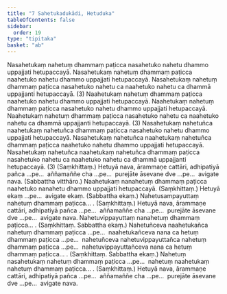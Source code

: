 ```yaml
---
title: "7 Sahetukadukādi, Hetuduka"
tableOfContents: false
sidebar:
  order: 19
type: "tipitaka"
basket: "ab"
---
```



<DynamicBreadcrumb />

<Division number="18">

<Paragraph number="79">
Nasahetukaṃ nahetuṃ dhammaṃ paṭicca nasahetuko nahetu dhammo uppajjati hetupaccayā. Nasahetukaṃ nahetuṃ dhammaṃ paṭicca naahetuko nahetu dhammo uppajjati hetupaccayā. Nasahetukaṃ nahetuṃ dhammaṃ paṭicca nasahetuko nahetu ca naahetuko nahetu ca dhammā uppajjanti hetupaccayā. (3)
</Paragraph>

<Paragraph number="80">
Naahetukaṃ nahetuṃ dhammaṃ paṭicca naahetuko nahetu dhammo uppajjati hetupaccayā. Naahetukaṃ nahetuṃ dhammaṃ paṭicca nasahetuko nahetu dhammo uppajjati hetupaccayā. Naahetukaṃ nahetuṃ dhammaṃ paṭicca nasahetuko nahetu ca naahetuko nahetu ca dhammā uppajjanti hetupaccayā. (3)
</Paragraph>

<Paragraph number="81">
Nasahetukaṃ nahetuñca naahetukaṃ nahetuñca dhammaṃ paṭicca nasahetuko nahetu dhammo uppajjati hetupaccayā. Nasahetukaṃ nahetuñca naahetukaṃ nahetuñca dhammaṃ paṭicca naahetuko nahetu dhammo uppajjati hetupaccayā. Nasahetukaṃ nahetuñca naahetukaṃ nahetuñca dhammaṃ paṭicca nasahetuko nahetu ca naahetuko nahetu ca dhammā uppajjanti hetupaccayā. (3) (Saṃkhittaṃ.)
</Paragraph>

<Paragraph number="82">
Hetuyā nava, ārammaṇe cattāri, adhipatiyā pañca …pe…  aññamaññe cha …pe…  purejāte āsevane dve …pe…  avigate nava. (Sabbattha vitthāro.)
</Paragraph>

</Division>
<Division number="19">

<Paragraph number="83">
Naahetukaṃ nanahetuṃ dhammaṃ paṭicca naahetuko nanahetu dhammo uppajjati hetupaccayā. (Saṃkhittaṃ.)
</Paragraph>

<Paragraph number="84">
Hetuyā ekaṃ …pe…  avigate ekaṃ. (Sabbattha ekaṃ.)
</Paragraph>

</Division>
<Division number="20">

<Paragraph number="85">
Nahetusampayuttaṃ nahetuṃ dhammaṃ paṭicca… . (Saṃkhittaṃ.) Hetuyā nava, ārammaṇe cattāri, adhipatiyā pañca …pe…  aññamaññe cha …pe…  purejāte āsevane dve …pe…  avigate nava.
</Paragraph>

<Paragraph number="86">
Nahetuvippayuttaṃ nanahetuṃ dhammaṃ paṭicca… . (Saṃkhittaṃ. Sabbattha ekaṃ.)
</Paragraph>

</Division>
<Division number="21">

<Paragraph number="87">
Nahetuñceva naahetukañca nahetuṃ dhammaṃ paṭicca …pe…  naahetukañceva nana ca hetuṃ dhammaṃ paṭicca …pe…  nahetuñceva nahetuvippayuttañca nahetuṃ dhammaṃ paṭicca …pe…  nahetuvippayuttañceva nana ca hetuṃ dhammaṃ paṭicca… . (Saṃkhittaṃ. Sabbattha ekaṃ.)
</Paragraph>

</Division>
<Division number="22">

<Paragraph number="88">
Nahetuṃ nasahetukaṃ nahetuṃ dhammaṃ paṭicca …pe…  nahetuṃ naahetukaṃ nahetuṃ dhammaṃ paṭicca… . (Saṃkhittaṃ.)
</Paragraph>

<Paragraph number="89">
Hetuyā nava, ārammaṇe cattāri, adhipatiyā pañca …pe…  aññamaññe cha …pe…  purejāte āsevane dve …pe…  avigate nava.
</Paragraph>
</Division>